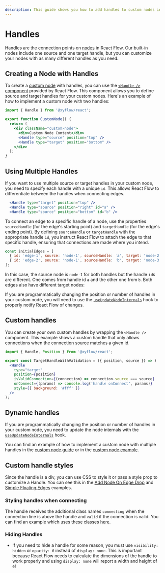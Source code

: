 ```yaml
---
description: This guide shows you how to add handles to custom nodes in React Flow.
---
```



# Handles

Handles are the connection points on [nodes](/learn/concepts/terms-and-definitions#nodes) in React Flow. Our built-in nodes include one source and one target handle, but you can customize your nodes with as many different handles as you need.

## Creating a Node with Handles

To create a [custom node](/learn/customization/custom-nodes) with handles, you can use the [`<Handle />` component](/api-reference/components/handle) provided by React Flow. This component allows you to define source and target handles for your custom nodes. Here's an example of how to implement a custom node with two handles:

```jsx
import { Handle } from '@xyflow/react';

export function CustomNode() {
  return (
    <div className="custom-node">
      <div>Custom Node Content</div>
      <Handle type="source" position="top" />
      <Handle type="target" position="bottom" />
    </div>
  );
}
```

## Using Multiple Handles

If you want to use multiple source or target handles in your custom node, you need to specify each handle with a unique `id`. This allows React Flow to differentiate between the handles when connecting edges.

```jsx
  <Handle type="target" position="top" />
  <Handle type="source" position="right" id="a" />
  <Handle type="source" position="bottom" id="b" />
```

To connect an edge to a specific handle of a node, use the properties `sourceHandle` (for the edge's starting point) and `targetHandle` (for the edge's ending point). By defining `sourceHandle` or `targetHandle` with the appropriate handle `id`, you instruct React Flow to attach the edge to that specific handle, ensuring that connections are made where you intend.

```js
const initialEdges = [
  { id: 'edge-1', source: 'node-1', sourceHandle: 'a', target: 'node-2' },
  { id: 'edge-2', source: 'node-1', sourceHandle: 'b', target: 'node-3' },
];
```

In this case, the source node is `node-1` for both handles but the handle `id`s are different. One comes from handle id `a` and the other one from `b`. Both edges also have different target nodes:

<RemoteCodeViewer route="learn/custom-node-2" framework="react" />

If you are programmatically changing the position or number of handles
in your custom node, you will need to use the
[`useUpdateNodeInternals`](/api-reference/hooks/use-update-node-internals) hook
to properly notify React Flow of changes.

## Custom handles

You can create your own custom handles by wrapping the `<Handle />` component.
This example shows a custom handle that only allows connections when the
connection source matches a given id.

```jsx
import { Handle, Position } from '@xyflow/react';

export const TargetHandleWithValidation = ({ position, source }) => (
  <Handle
    type="target"
    position={position}
    isValidConnection={(connection) => connection.source === source}
    onConnect={(params) => console.log('handle onConnect', params)}
    style={{ background: '#fff' }}
  />
);
```

## Dynamic handles

If you are programmatically changing the position or number of handles in your
custom node, you need to update the node internals with the
[`useUpdateNodeInternals`](/api-reference/hooks/use-update-node-internals) hook.

You can find an example of how to implement a custom node with multiple handles
in the [custom node guide](/learn/customization/custom-nodes) or in the
[custom node example](/examples/nodes/custom-node).

## Custom handle styles

Since the handle is a div, you can use CSS to style it or pass a style prop to
customize a Handle. You can see this in the
[Add Node On Edge Drop](/examples/nodes/add-node-on-edge-drop) and
[Simple Floating Edges](/examples/edges/simple-floating-edges) examples.

### Styling handles when connecting

The handle receives the additional class names `connecting` when the connection
line is above the handle and `valid` if the connection is valid. You can find an
example which uses these classes [here](/examples/interaction/validation).

### Hiding Handles

- If you need to hide a handle for some reason, you must use `visibility: hidden`
  or `opacity: 0` instead of `display: none`. This is important because React
  Flow needs to calculate the dimensions of the handle to work properly and using
  `display: none` will report a width and height of `0`!

